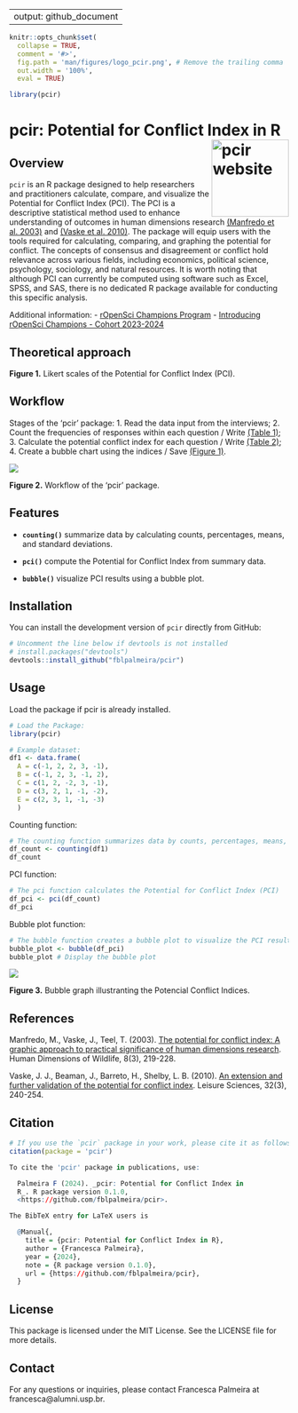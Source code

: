 
---
output: github_document
---

```r
knitr::opts_chunk$set(
  collapse = TRUE,
  comment = '#>',
  fig.path = 'man/figures/logo_pcir.png', # Remove the trailing comma
  out.width = '100%',
  eval = TRUE)

library(pcir)
```

# pcir: Potential for Conflict Index in R <a href="https://fblpalmeira.github.io/pcir/"><img src="man/figures/pcir_logo.png" alt="pcir website" align="right" height="139"/></a>

## Overview

`pcir` is an R package designed to help researchers and practitioners calculate,
compare, and visualize the Potential for Conflict Index (PCI). The PCI is a
descriptive statistical method used to enhance understanding of outcomes in
human dimensions research [(Manfredo et al. 2003)](https://www.tandfonline.com/doi/abs/10.1080/10871200304310)
and [(Vaske et al. 2010)](https://www.tandfonline.com/doi/abs/10.1080/01490401003712648).
The package will equip users with the tools required for calculating, comparing,
and graphing the potential for conflict. The concepts of consensus and
disagreement or conflict hold relevance across various fields, including economics,
political science, psychology, sociology, and natural resources. It is worth
noting that although PCI can currently be computed using software such as Excel,
SPSS, and SAS, there is no dedicated R package available for conducting this
specific analysis.

Additional information:
- [rOpenSci Champions Program](https://ropensci.org/champions/)
- [Introducing rOpenSci Champions - Cohort 2023-2024](https://ropensci.org/blog/2024/02/15/champions-program-champions-2024/)

## Theoretical approach

**Figure 1.** Likert scales of the Potential for Conflict Index (PCI).

## Workflow

Stages of the 'pcir' package:
1. Read the data input from the interviews;
2. Count the frequencies of responses within each question / Write [(Table 1)](https://github.com/fblpalmeira/pcir/blob/main/data/Table1.xlsx);
3. Calculate the potential conflict index for each question / Write [(Table 2)](https://github.com/fblpalmeira/pcir/blob/main/data/Table2.xlsx);
4. Create a bubble chart using the indices / Save [(Figure 1)](https://github.com/fblpalmeira/pcir/blob/main/data/output_pci.png).

<img src='https://github.com/fblpalmeira/pcir/blob/master/man/figures/diagrammer_pcir.png'>

**Figure 2.** Workflow of the 'pcir' package.

## Features

- **`counting()`** summarize data by calculating counts, percentages, means, and
standard deviations.

- **`pci()`** compute the Potential for Conflict Index from summary data.

- **`bubble()`** visualize PCI results using a bubble plot.

## Installation

You can install the development version of `pcir` directly from GitHub:

```r
# Uncomment the line below if devtools is not installed
# install.packages("devtools")
devtools::install_github("fblpalmeira/pcir")
```

## Usage

Load the package if pcir is already installed.

```r
# Load the Package:
library(pcir)
```

```r
# Example dataset:
df1 <- data.frame(
  A = c(-1, 2, 2, 3, -1),
  B = c(-1, 2, 3, -1, 2),
  C = c(1, 2, -2, 3, -1),
  D = c(3, 2, 1, -1, -2),
  E = c(2, 3, 1, -1, -3)
  )
```

Counting function:

```r
# The counting function summarizes data by counts, percentages, means, and standard deviations
df_count <- counting(df1)
df_count
```

PCI function:

```r
# The pci function calculates the Potential for Conflict Index (PCI)
df_pci <- pci(df_count)
df_pci
```

Bubble plot function:

```r
# The bubble function creates a bubble plot to visualize the PCI results
bubble_plot <- bubble(df_pci)
bubble_plot # Display the bubble plot
```
<img src='https://github.com/fblpalmeira/pcir/man/figures/output_pci.png'>

**Figure 3.** Bubble graph illustranting the Potencial Conflict Indices.

## References

Manfredo, M., Vaske, J., Teel, T. (2003). [The potential for conflict index: A
graphic approach to practical significance of human dimensions research](https://www.tandfonline.com/doi/abs/10.1080/10871200304310).
Human Dimensions of Wildlife, 8(3), 219-228.

Vaske, J. J., Beaman, J., Barreto, H., Shelby, L. B. (2010). [An extension and
further validation of the potential for conflict index](https://www.tandfonline.com/doi/abs/10.1080/01490401003712648).
Leisure Sciences, 32(3), 240-254.

## Citation

```r
# If you use the `pcir` package in your work, please cite it as follows:
citation(package = 'pcir')
```

```r
To cite the 'pcir' package in publications, use:

  Palmeira F (2024). _pcir: Potential for Conflict Index in
  R_. R package version 0.1.0,
  <https://github.com/fblpalmeira/pcir>.

The BibTeX entry for LaTeX users is

  @Manual{,
    title = {pcir: Potential for Conflict Index in R},
    author = {Francesca Palmeira},
    year = {2024},
    note = {R package version 0.1.0},
    url = {https://github.com/fblpalmeira/pcir},
  }
```

## License

This package is licensed under the MIT License. See the LICENSE file for more
details.

## Contact

For any questions or inquiries, please contact Francesca Palmeira at
francesca@alumni.usp.br.


